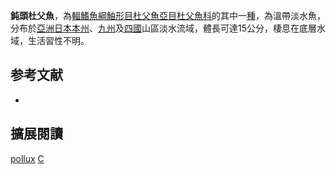 {{Speciesbox
| name = 鈍頭杜父魚
| image = 
| image_width = 250px
| status = NE
| status_system = IUCN3.1
| genus = Cottus
| species = pollux
| authority = [[Günther|Günther]], 1873
| synonyms = 
}}
'''鈍頭杜父魚'''，為[[輻鰭魚綱|輻鰭魚綱]][[鮋形目|鮋形目]][[杜父魚亞目|杜父魚亞目]][[杜父魚科|杜父魚科]]的其中一[[種|種]]，為溫帶淡水魚，分布於[[亞洲|亞洲]][[日本|日本]][[本州|本州]]、[[九州_(日本)|九州]]及[[四國|四國]]山區淡水流域，體長可達15公分，棲息在底層水域，生活習性不明。

== 参考文献 ==
*{{FishBase_species|genus=Cottus|species=pollux|year=2014|month=5}}

== 擴展閱讀 ==
{{refbegin}}
{{wikispecies-inline|Cottus pollux|鈍頭杜父魚}}
{{refend}}
{{Taxonbar|from=Q5748466}}

[[Category:杜父魚屬|pollux]]
[[Category:1873年描述的魚類|C]]

{{鮋形目小作品}}